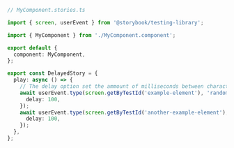 ```ts
// MyComponent.stories.ts

import { screen, userEvent } from '@storybook/testing-library';

import { MyComponent } from './MyComponent.component';

export default {
  component: MyComponent,
};

export const DelayedStory = {
  play: async () => {
    // The delay option set the ammount of milliseconds between characters being typed
    await userEvent.type(screen.getByTestId('example-element'), 'random string', {
      delay: 100,
    });
    await userEvent.type(screen.getByTestId('another-example-element'), 'another random string', {
      delay: 100,
    });
  },
};
```